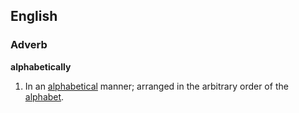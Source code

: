 ==English==

===Adverb===
'''alphabetically'''
# In an [[alphabetical]] manner; arranged in the arbitrary order of the [[alphabet]].